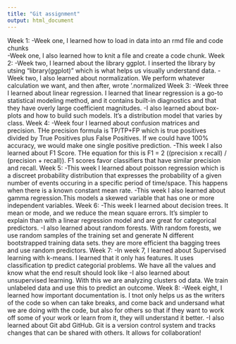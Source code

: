 ---
title: "Git assignment"
output: html_document
---

Week 1:
    -Week one, I learned how to load in data into an rmd file and code         chunks    
    -Week one, I also learned how to knit a file and create a code chunk.
Week 2:
    -Week two, I learned about the library ggplot. I inserted the library     by utsing "library(ggplot)" which is what helps us visually            understand data. 
    -Week two, I also learned about normalization. We perform whatever     calculation we want, and then after, wrote '.normalized
Week 3:
    -Week three I learned about linear regression. I learned that linear regression is a go-to statistical modeling method, and it contains built-in diagnostics and that they have overly large coefficient magnitudes.
    -I also learned about box-plots and how to build such models. It's a distribution model that varies by class. 
Week 4:
    -Week four I learned about confusion matrices and precision. THe precision formula is TP/TP+FP which is true positives divided by True Positives plus False Positives. If we could have 100% accuracy, we would make one single positive prediction.
    -This week I also learned about F1 Score. THe equation for this is F1 = 2 ((precision x recall) / (precision + recall)). F1 scores favor classifiers that have similar precision and recall. 
Week 5:
    -This week I learned about poisson regression which is a discreet probability distribution that expresses the probability of a given number of events occuring in a specific period of time/space. This happens when there is a known constant mean rate.
    -This week I also learned about gamma regression.This models a skewed variable that has one or more independent variables.
Week 6:
    -This week I learned about decision trees. It mean or mode, and we reduce the mean square errors. It's simpler to explain than with a linear regression model and are great for categorical predictors. 
    -I also learned about random forests. With random forests, we use random samples of the training set and generate N different bootstrapped training data sets. they are more efficient tha  bagging trees and use random predictors.
Week 7:
    -In week 7, I learned about Supervised learning with k-means. I learned that it only has features. It uses classification tp predict categorial problems. We have all the values and know what the end result should look like
    -I also learned about unsupervised learning. With this we are analyzing clusters od data. We train unlabeled data and use this to predict an outcome. 
Week 8: 
    -Week eight, I learned how important documentation is. I tnot only helps us as the writers of the code so when can take breaks, and come back and undersand what we are doing with the code, but also for others so that if they want to work off some of your work or learn from it, they will understand it better. 
    -I also learned about Git abd GitHub. Git is a version control system and tracks changes that can be shared with others. It allows for collaboration!